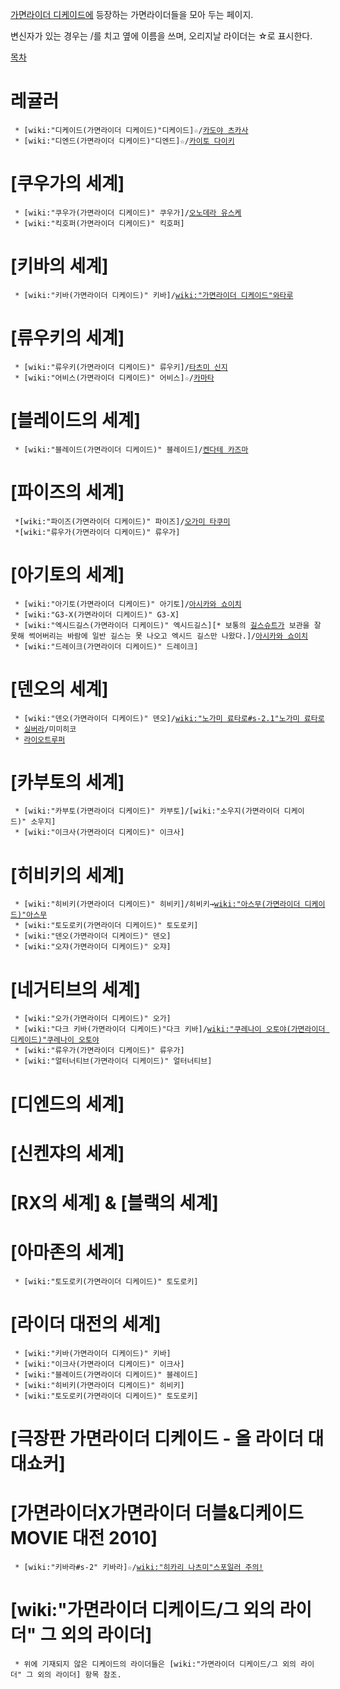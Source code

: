 [[가면라이더 디케이드]]에 등장하는 가면라이더들을 모아 두는 페이지.

변신자가 있는 경우는 /를 치고 옆에 이름을 쓰며, 오리지날 라이더는 ☆로 표시한다.

[[목차]]
= 레귤러 =
  * [wiki:"디케이드(가면라이더 디케이드)"디케이드]☆/[[카도야 츠카사]]
  * [wiki:"디엔드(가면라이더 디케이드)"디엔드]☆/[[카이토 다이키]]
= [쿠우가의 세계] =
  * [wiki:"쿠우가(가면라이더 디케이드)" 쿠우가]/[[오노데라 유스케]]
  * [wiki:"킥호퍼(가면라이더 디케이드)" 킥호퍼]
= [키바의 세계] =
  * [wiki:"키바(가면라이더 디케이드)" 키바]/[[wiki:"가면라이더 디케이드"와타루]]
= [류우키의 세계] =
  * [wiki:"류우키(가면라이더 디케이드)" 류우키]/[[타츠미 신지]]
  * [wiki:"어비스(가면라이더 디케이드)" 어비스]☆/[[카마타]]
= [블레이드의 세계] =
  * [wiki:"블레이드(가면라이더 디케이드)" 블레이드]/[[켄다테 카즈마]]
= [파이즈의 세계] =
  *[wiki:"파이즈(가면라이더 디케이드)" 파이즈]/[[오가미 타쿠미]]
  *[wiki:"류우가(가면라이더 디케이드)" 류우가]
= [아기토의 세계] =
  * [wiki:"아기토(가면라이더 디케이드)" 아기토]/[[아시카와 쇼이치]]
  * [wiki:"G3-X(가면라이더 디케이드)" G3-X]
  * [wiki:"엑시드길스(가면라이더 디케이드)" 엑시드길스][* 보통의 [[길스]]슈트가 보관을 잘못해 썩어버리는 바람에 일반 길스는 못 나오고 엑시드 길스만 나왔다.]/[[아시카와 쇼이치]]
  * [wiki:"드레이크(가면라이더 디케이드)" 드레이크]
= [덴오의 세계] =
  * [wiki:"덴오(가면라이더 디케이드)" 덴오]/[[wiki:"노가미 료타로#s-2.1"노가미 료타로]]
  * [[실버라]]/미미히코
  * [[라이오트루퍼]]
= [카부토의 세계] =
  * [wiki:"카부토(가면라이더 디케이드)" 카부토]/[wiki:"소우지(가면라이더 디케이드)" 소우지]
  * [wiki:"이크사(가면라이더 디케이드)" 이크사]
= [히비키의 세계] =
  * [wiki:"히비키(가면라이더 디케이드)" 히비키]/히비키→[[wiki:"아스무(가면라이더 디케이드)"아스무]]
  * [wiki:"토도로키(가면라이더 디케이드)" 토도로키]
  * [wiki:"덴오(가면라이더 디케이드)" 덴오]
  * [wiki:"오쟈(가면라이더 디케이드)" 오쟈]
= [네거티브의 세계] =
  * [wiki:"오가(가면라이더 디케이드)" 오가]
  * [wiki:"다크 키바(가면라이더 디케이드)"다크 키바]/[[wiki:"쿠레나이 오토야(가면라이더 디케이드)"쿠레나이 오토야]]
  * [wiki:"류우가(가면라이더 디케이드)" 류우가]
  * [wiki:"얼터너티브(가면라이더 디케이드)" 얼터너티브]
= [디엔드의 세계] =
= [신켄쟈의 세계] =
= [RX의 세계] & [블랙의 세계] =
= [아마존의 세계] =
  * [wiki:"토도로키(가면라이더 디케이드)" 토도로키]
= [라이더 대전의 세계] =
  * [wiki:"키바(가면라이더 디케이드)" 키바]
  * [wiki:"이크사(가면라이더 디케이드)" 이크사]
  * [wiki:"블레이드(가면라이더 디케이드)" 블레이드]
  * [wiki:"히비키(가면라이더 디케이드)" 히비키]
  * [wiki:"토도로키(가면라이더 디케이드)" 토도로키]
= [극장판 가면라이더 디케이드 - 올 라이더 대 대쇼커] =
= [가면라이더X가면라이더 더블&디케이드 MOVIE 대전 2010] =
  * [wiki:"키바라#s-2" 키바라]☆/[[wiki:"히카리 나츠미"스포일러 주의!]]
= [wiki:"가면라이더 디케이드/그 외의 라이더" 그 외의 라이더] =
  * 위에 기재되지 않은 디케이드의 라이더들은 [wiki:"가면라이더 디케이드/그 외의 라이더" 그 외의 라이더] 항목 참조.
